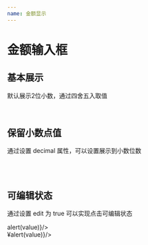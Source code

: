 ```yaml
---
name: 金额显示
---
```



# 金额输入框

<PropsTable of={Percent} />

## 基本展示

默认展示2位小数，通过四舍五入取值

<Playground>
    <Percent value={1000.11}/>
    <br/>
    <Percent value={2000.99}/>
</Playground>

## 保留小数点值

通过设置 decimal 属性，可以设置展示到小数位数

<Playground>
    <Percent value={1000.115} decimal={1}/>
    <br/>
    <Percent value={2000.9} decimal={3}/>
    <br/>
    <Percent value={3000.9} decimal={0}/>
</Playground>

## 可编辑状态

通过设置 edit 为 true 可以实现点击可编辑状态

<Playground>
    <Percent value={1000.800} edit={true} onValue={value=>alert(value)}/>
    <br/>
    ¥<Percent value={2000.008} edit={true} decimal={2} onValue={value=>alert(value)}/>
</Playground>
